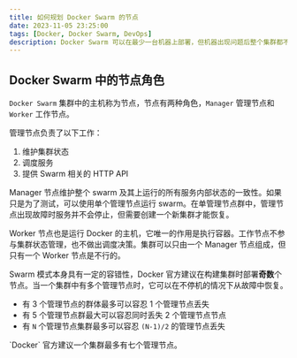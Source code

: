 ```yaml
---
title: 如何规划 Docker Swarm 的节点
date: 2023-11-05 23:25:00
tags: [Docker, Docker Swarm, DevOps]
description: Docker Swarm 可以在最少一台机器上部署，但机器出现问题后整个集群都不再可用，那如何规划集群中的节点更加合理呢？
---
```



## Docker Swarm 中的节点角色

`Docker Swarm` 集群中的主机称为节点，节点有两种角色，`Manager` 管理节点和 `Worker` 工作节点。

管理节点负责了以下工作：

1. 维护集群状态
2. 调度服务
3. 提供 Swarm 相关的 HTTP API

Manager 节点维护整个 swarm 及其上运行的所有服务内部状态的一致性。如果只是为了测试，可以使用单个管理节点运行 swarm。在单管理节点群中，管理节点出现故障时服务并不会停止，但需要创建一个新集群才能恢复。

Worker 节点也是运行 Docker 的主机，它唯一的作用是执行容器。工作节点不参与集群状态管理，也不做出调度决策。集群可以只由一个 Manager 节点组成，但只有一个 Worker 节点是不行的。

Swarm 模式本身具有一定的容错性，Docker 官方建议在构建集群时部署**奇数**个节点。当一个集群中有多个管理节点时，它可以在不停机的情况下从故障中恢复。

- 有 3 个管理节点的群体最多可以容忍 1 个管理节点丢失
- 有 5 个管理节点群最大可以容忍同时丢失 2 个管理节点节点
- 有 `N` 个管理节点集群最多可以容忍 `(N-1)/2` 的管理节点丢失

<Note type="info">
`Docker` 官方建议一个集群最多有七个管理节点。

</Note>
